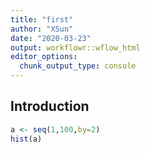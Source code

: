 ```yaml
---
title: "first"
author: "XSun"
date: "2020-03-23"
output: workflowr::wflow_html
editor_options:
  chunk_output_type: console
---
```


## Introduction

```r
a <- seq(1,100,by=2)
hist(a)
```

